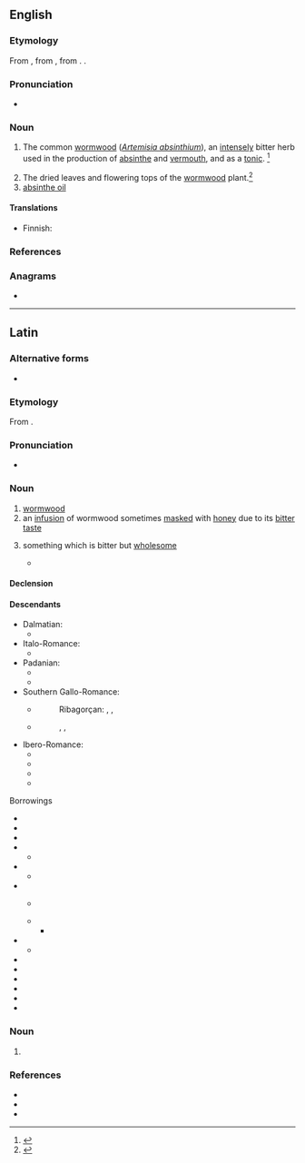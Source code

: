 {{also|Absinthium}}
==English==

===Etymology===
From {{inh|en|enm|absinthium}}, from {{der|en|la|absinthium}}, from {{der|en|grc|ἀψίνθιον}}. {{doublet|en|absinthe}}.

===Pronunciation===
* {{a|US}} {{IPA|en|/æbˈsɪn.θi.m̩/}}

===Noun===
{{en-noun|-}}

# {{lb|en|now|rare}} The common [[wormwood]] (''[[Artemisia absinthium]]''), an [[intensely]] bitter herb used in the production of [[absinthe]] and [[vermouth]], and as a [[tonic]]. {{defdate|First attested around 1150 to 1350.}}<ref name=SOED>{{R:SOED5|page=9}}</ref>
# The dried leaves and flowering tops of the [[wormwood]] plant.<ref>{{R:MW3 1976|page=5}}</ref>
# [[absinthe oil]]

====Translations====
{{trans-see|''Artemisia absinthium''|wormwood}}

{{trans-top|dried wormwood}}
* Finnish: {{t|fi|[[kuivattu]] [[koiruoho]]}}
{{trans-mid}}
{{trans-bottom}}

{{trans-see|absinthe oil}}

===References===
<references/>

===Anagrams===
* {{anagrams|en|a=abhiimnstu|bismuthian}}

{{c|en|Artemisias|Herbs}}

----

==Latin==

===Alternative forms===
* {{alter|la|apsinthium}}

===Etymology===
From {{bor|la|grc|ἀψίνθιον||wormwood}}.

===Pronunciation===
* {{la-IPA|absinthium}}

===Noun===
{{la-noun|absinthium<2>}}

# [[wormwood]]
# an [[infusion]] of wormwood sometimes [[masked]] with [[honey]] due to its [[bitter]] [[taste]]
# {{lb|la|figuratively}} something which is bitter but [[wholesome]]
#* {{Q|la|Quintilian|Institutio Oratoria|3|1|5|quote=Sed nos veremur ne parum hic liber mellis et '''absinthii''' multum habere videatur|trans=But I fear that this book will have too little sweetness and too much '''wormwood'''.}}

====Declension====
{{la-ndecl|absinthium<2>}}

====Descendants====
{{top2}}
* Dalmatian:
** {{l|dlm|ascianz}}
* Italo-Romance:
** {{desctree|it|assenzio}}
* Padanian:
** {{desc|lmo|ascens}}
** {{desc|pms|assens|ansens|insens}}
* Southern Gallo-Romance:
** {{desc|an|ixenzo|xenzo|axenz|asensio}}
**: Ribagorçan: {{l|an|xento}}, {{l|an|ixenso}}, {{l|an|asenso}}
** {{desc|oc|aussent|aissent}}
**: {{desc|oc-gas|eishent}}
**: {{desc|oc-pro|ensens}}, {{l|oc|insens}}, {{l|oc-pro|issens}}
**: {{desc|oc-viv|uissent}}
* Ibero-Romance:
** {{desc|ast|axenxu|asensio}}
** {{desc|gl|asente|asentes|asento|axenxo}}
** {{desc|pt|encenço|acinto|acintro}}
** {{desc|es|ajenjo}}
{{bottom}}
; Borrowings
{{top2}}
* {{desc|ca|absinti|bor=1}}
* {{desc|gl|absintio|bor=1}}
* {{desc|ka|აბზინდა|bor=1}}
* {{desc|dum|absinthium|bor=1}}
** {{desc|nl|absint|bor=1}}
* {{desc|enm|absinthium|bor=1}}
** {{desc|en|absinthium}}
* {{desc|frm|absinthe|bor=1}}
** {{desc|fr|absinthe}} {{see desc}}
** {{desc|enm|absinthe|bor=1}}
*** {{desc|en|absinthe}}
* {{desc|mga|aipsint|bor=1}}
** {{desc|ga|apsaint|bor=1}}
* {{desc|nrf|absînthe|bor=1}}
* {{desc|bor=1|oc|absinti|absinta}}
* {{desc|bor=1|pms|absent|absenta}}
* {{desc|pt|absíntio|bor=1}}
* {{desc|es|absintio|bor=1}}
* {{desc|mul|Absinthium|alt=''Absinthium''|bor=1}}
{{bottom}}

===Noun===
{{head|la|noun form}}
# {{inflection of|la|absinthium||acc//voc|s}}

===References===
* {{R:L&S}}
* {{R:du Cange}}
* {{R:Peck}}

{{cln|la|noun forms}}